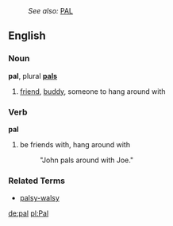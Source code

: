 :''See also:'' [[PAL]]
==English==
===Noun===
'''pal''', plural '''[[pals]]'''

# [[friend]], [[buddy]], someone to hang around with

===Verb===
'''pal'''

# be friends with, hang around with
#: "John pals around with Joe."

===Related Terms===
*[[palsy-walsy]]

[[de:pal]]
[[pl:Pal]]